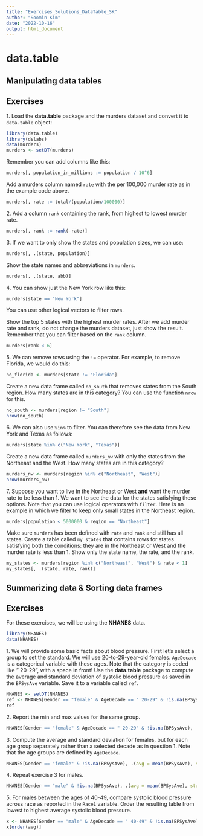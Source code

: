 ```yaml
---
title: "Exercises_Solutions_DataTable_SK"
author: "Soomin Kim"
date: "2022-10-16"
output: html_document
---
```


# data.table {#data.table}

## Manipulating data tables

## Exercises 

1\. Load the __data.table__ package and the murders dataset and convert it to `data.table` object:

```r
library(data.table)
library(dslabs)
data(murders)
murders <- setDT(murders)
```

Remember you can add columns like this:


```r
murders[, population_in_millions := population / 10^6]
```


Add a murders column named `rate` with the per 100,000 murder rate as in the example code above.
```r
murders[, rate := total/(population/100000)]
```


2\. Add a column `rank` containing the rank, from highest to lowest murder rate. 

```r
murders[, rank := rank(-rate)]
```


3\. If we want to only show the states and population sizes, we can use:

```r
murders[, .(state, population)] 
```

Show the state names and abbreviations in `murders`. 
```r
murders[, .(state, abb)]
```


4\. You can show just the New York row like this:

```r
murders[state == "New York"]
```

You can use other logical vectors to filter rows.

Show the top 5 states with the highest murder rates. After we add murder rate and rank, do not change the murders dataset, just show the result. Remember that you can filter based on the `rank` column.

```r
murders[rank < 6]
```


 
5\. We can remove rows using the `!=` operator. For example, to remove Florida, we would do this:

```r
no_florida <- murders[state != "Florida"]
```

Create a new data frame called `no_south` that removes states from the South region. How many states are in this category? You can use the function `nrow` for this.

```r
no_south <- murders[region != "South"]
nrow(no_south)
```



6\. We can also use `%in%` to filter. You can therefore see the data from New York and Texas as follows:

```r
murders[state %in% c("New York", "Texas")]
```

Create a new data frame called `murders_nw` with only the states from the Northeast and the West. How many states are in this category? 

```r
murders_nw <- murders[region %in% c("Northeast", "West")]
nrow(murders_nw)
```



7\. Suppose you want to live in the Northeast or West **and** want the murder rate to be less than 1. We want to see the data for the states satisfying these options. Note that you can use logical operators with `filter`. Here is an example in which we filter to keep only small states in the Northeast region.

```r
murders[population < 5000000 & region == "Northeast"]
```

Make sure `murders` has been defined with `rate` and `rank` and still has all states. Create a table called `my_states` that contains rows for states satisfying both the conditions: they are in the Northeast or West and the murder rate is less than 1.  Show only the state name, the rate, and the rank.

```r
my_states <- murders[region %in% c("Northeast", "West") & rate < 1]
my_states[, .(state, rate, rank)]
```


## Summarizing data & Sorting data frames


## Exercises 

For these exercises, we will be using the __NHANES__ data.

```r
library(NHANES)
data(NHANES)
```

1\. We will provide some basic facts about blood pressure. First let's select a group to set the standard. We will use 20-to-29-year-old females. `AgeDecade` is a categorical variable with these ages. Note that the category is coded like " 20-29", with a space in front! Use the __data.table__ package to compute the average and standard deviation of systolic blood pressure as saved in the `BPSysAve` variable. Save it to a variable called `ref`.

```r
NHANES <- setDT(NHANES)
ref <- NHANES[Gender == "female" & AgeDecade == " 20-29" & !is.na(BPSysAve), .(avg = mean(BPSysAve), stdev = sd(BPSysAve))]
ref
```


2\. Report the min and max values for the same group.

```r
NHANES[Gender == "female" & AgeDecade == " 20-29" & !is.na(BPSysAve), .(min = min(BPSysAve), max = max(BPSysAve))]
```


3\. Compute the average and standard deviation for females, but for each age group separately rather than a selected decade as in question 1. Note that the age groups are defined by `AgeDecade`. 

```r
NHANES[Gender == "female" & !is.na(BPSysAve), .(avg = mean(BPSysAve), std = sd(BPSysAve)), by = AgeDecade]
```


4\. Repeat exercise 3 for males. 

```r
NHANES[Gender == "male" & !is.na(BPSysAve), .(avg = mean(BPSysAve), std = sd(BPSysAve)), by = AgeDecade]
```


5\. For males between the ages of 40-49, compare systolic blood pressure across race as reported in the `Race1` variable. Order the resulting table from lowest to highest average systolic blood pressure.

```r
x <- NHANES[Gender == "male" & AgeDecade == " 40-49" & !is.na(BPSysAve), .(avg = mean(BPSysAve), std = sd(BPSysAve)), by = Race1]
x[order(avg)]
```

